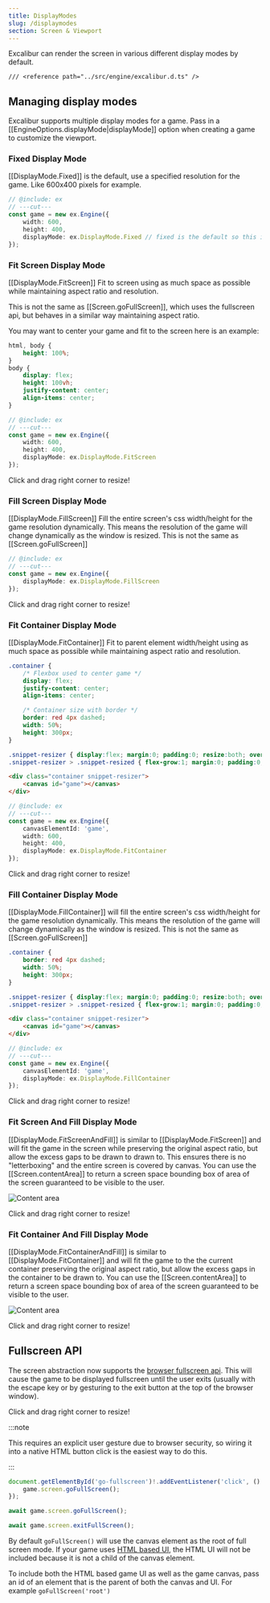 ```yaml
---
title: DisplayModes
slug: /displaymodes
section: Screen & Viewport
---
```


Excalibur can render the screen in various different display modes by default.

```twoslash include ex
/// <reference path="../src/engine/excalibur.d.ts" />
```

## Managing display modes

Excalibur supports multiple display modes for a game. Pass in a [[EngineOptions.displayMode|displayMode]]
option when creating a game to customize the viewport.

### Fixed Display Mode

[[DisplayMode.Fixed]] is the default, use a specified resolution for the game. Like 600x400 pixels for example.

```ts twoslash {4}
// @include: ex
// ---cut---
const game = new ex.Engine({
    width: 600,
    height: 400,
    displayMode: ex.DisplayMode.Fixed // fixed is the default so this is optional
});
```

<div class="snippet-resizer snippet-border" alt="Resize me!">

<IFrameEmbed className="snippet-resized" src="https://excaliburjs.com/excalibur-snippets/displaymode/fixed/" />

</div>

### Fit Screen Display Mode

[[DisplayMode.FitScreen]] Fit to screen using as much space as possible while maintaining aspect ratio and resolution.

This is not the same as [[Screen.goFullScreen]], which uses the fullscreen api, but behaves in a similar way maintaining aspect ratio.

You may want to center your game and fit to the screen here is an example:

```css
html, body {
    height: 100%;
}
body {
    display: flex;
    height: 100vh;
    justify-content: center;
    align-items: center;
}
```

```ts twoslash {4}
// @include: ex
// ---cut---
const game = new ex.Engine({
    width: 600,
    height: 400,
    displayMode: ex.DisplayMode.FitScreen
});
```

<div class="snippet-resizer snippet-border" alt="Resize me!">

<IFrameEmbed className="snippet-resized" src="https://excaliburjs.com/excalibur-snippets/displaymode/fitscreen/" />

</div>

Click and drag right corner to resize!

### Fill Screen Display Mode

[[DisplayMode.FillScreen]] Fill the entire screen's css width/height for the game resolution dynamically. This means the resolution of the game will change dynamically as the window is resized. This is not the same as [[Screen.goFullScreen]]

```ts twoslash {1}
// @include: ex
// ---cut---
const game = new ex.Engine({
    displayMode: ex.DisplayMode.FillScreen
});
```

<div class="snippet-resizer snippet-border" alt="Resize me!">

<IFrameEmbed className="snippet-resized" src="https://excaliburjs.com/excalibur-snippets/displaymode/fillscreen/" />

</div>

Click and drag right corner to resize!

### Fit Container Display Mode

[[DisplayMode.FitContainer]] Fit to parent element width/height using as much space as possible while maintaining aspect ratio and resolution.

```css
.container {
    /* Flexbox used to center game */
    display: flex;
    justify-content: center;
    align-items: center;

    /* Container size with border */
    border: red 4px dashed;
    width: 50%;
    height: 300px;
}

.snippet-resizer { display:flex; margin:0; padding:0; resize:both; overflow:hidden }
.snippet-resizer > .snippet-resized { flex-grow:1; margin:0; padding:0; border:0 }
```

```html
<div class="container snippet-resizer">
    <canvas id="game"></canvas>
</div>
```

```ts twoslash {5}
// @include: ex
// ---cut---
const game = new ex.Engine({
    canvasElementId: 'game',
    width: 600,
    height: 400,
    displayMode: ex.DisplayMode.FitContainer
});
```

<div class="snippet-resizer snippet-border" alt="Resize me!">

<IFrameEmbed className="snippet-resized" src="https://excaliburjs.com/excalibur-snippets/displaymode/fitcontainer/" />

</div>

Click and drag right corner to resize!

### Fill Container Display Mode

[[DisplayMode.FillContainer]] will fill the entire screen's css width/height for the game resolution dynamically. This means the resolution of the game will change dynamically as the window is resized. This is not the same as [[Screen.goFullScreen]]

```css
.container {
    border: red 4px dashed;
    width: 50%;
    height: 300px;
}

.snippet-resizer { display:flex; margin:0; padding:0; resize:both; overflow:hidden }
.snippet-resizer > .snippet-resized { flex-grow:1; margin:0; padding:0; border:0 }
```

```html
<div class="container snippet-resizer">
    <canvas id="game"></canvas>
</div>
```

```ts twoslash {3}
// @include: ex
// ---cut---
const game = new ex.Engine({
    canvasElementId: 'game',
    displayMode: ex.DisplayMode.FillContainer
});
```

<div class="snippet-resizer snippet-border" alt="Resize me!">

<IFrameEmbed className="snippet-resized" src="https://excaliburjs.com/excalibur-snippets/displaymode/fillcontainer/" />

</div>

Click and drag right corner to resize!

### Fit Screen And Fill Display Mode

[[DisplayMode.FitScreenAndFill]] is similar to [[DisplayMode.FitScreen]] and will fit the game in the screen while preserving the original aspect ratio, but allow the excess gaps to be drawn to drawn to. This ensures there is no "letterboxing" and the entire screen is covered by canvas. You can use the [[Screen.contentArea]] to return a screen space bounding box of area of the screen guaranteed to be visible to the user.

![Content area](content-area.png)

<div class="snippet-resizer snippet-border" alt="Resize me!">

<IFrameEmbed className="snippet-resized" src="https://excaliburjs.com/excalibur-snippets/displaymode/fitscreenandfill/" />

</div>

Click and drag right corner to resize!

### Fit Container And Fill Display Mode

[[DisplayMode.FitContainerAndFill]] is similar to [[DisplayMode.FitContainer]] and will fit the game to the the current container preserving the original aspect ratio, but allow the excess gaps in the container to be drawn to. You can use the [[Screen.contentArea]] to return a screen space bounding box of area of the screen guaranteed to be visible to the user.

![Content area](content-area.png)

<div class="snippet-resizer snippet-border" alt="Resize me!">

<IFrameEmbed className="snippet-resized" src="https://excaliburjs.com/excalibur-snippets/displaymode/fitcontainerandfill/" />

</div>

Click and drag right corner to resize!

## Fullscreen API

The screen abstraction now supports the [browser fullscreen api](https://developer.mozilla.org/en-US/docs/Web/API/Fullscreen_API). This will cause the game to be displayed fullscreen until the user exits (usually with the escape key or by gesturing to the exit button at the top of the browser window).

<div class="snippet-resizer snippet-border" alt="Resize me!">

<IFrameEmbed className="snippet-resized" src="https://excaliburjs.com/excalibur-snippets/fullscreen/" />

</div>

Click and drag right corner to resize!

:::note

This requires an explicit user gesture due to browser security, so wiring it into a native HTML button click is the easiest way to do this.

:::

```typescript
document.getElementById('go-fullscreen')!.addEventListener('click', () => {
    game.screen.goFullScreen();
});
```


```typescript
await game.screen.goFullScreen();

await game.screen.exitFullScreen();
```

By default `goFullScreen()` will use the canvas element as the root of full screen mode. If your game uses [HTML based UI](/docs/ui#html-based-ui), the HTML UI will not be included because it is not a child of the canvas element.

To include both the HTML based game UI as well as the game canvas, pass an id of an element that is the parent of both the canvas and UI. For example `goFullScreen('root')`
